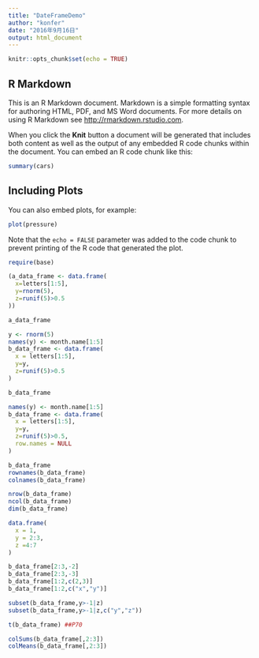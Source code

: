 ```yaml
---
title: "DateFrameDemo"
author: "konfer"
date: "2016年9月16日"
output: html_document
---
```


```r
knitr::opts_chunk$set(echo = TRUE)
```

## R Markdown

This is an R Markdown document. Markdown is a simple formatting syntax for authoring HTML, PDF, and MS Word documents. For more details on using R Markdown see <http://rmarkdown.rstudio.com>.

When you click the **Knit** button a document will be generated that includes both content as well as the output of any embedded R code chunks within the document. You can embed an R code chunk like this:

```r
summary(cars)
```

## Including Plots

You can also embed plots, for example:

```r
plot(pressure)
```

Note that the `echo = FALSE` parameter was added to the code chunk to prevent printing of the R code that generated the plot.


```r
require(base)

(a_data_frame <- data.frame(
  x=letters[1:5],
  y=rnorm(5),
  z=runif(5)>0.5
))

a_data_frame

y <- rnorm(5)
names(y) <- month.name[1:5]
b_data_frame <- data.frame(
  x = letters[1:5],
  y=y,
  z=runif(5)>0.5
)

b_data_frame

names(y) <- month.name[1:5]
b_data_frame <- data.frame(
  x = letters[1:5],
  y=y,
  z=runif(5)>0.5,
  row.names = NULL
)

b_data_frame
rownames(b_data_frame)
colnames(b_data_frame)

nrow(b_data_frame)
ncol(b_data_frame)
dim(b_data_frame)

data.frame(
  x = 1,
  y = 2:3,
  z =4:7
)

b_data_frame[2:3,-2]
b_data_frame[2:3,-3]
b_data_frame[1:2,c(2,3)]
b_data_frame[1:2,c("x","y")]

subset(b_data_frame,y>-1|z)
subset(b_data_frame,y>-1|z,c("y","z"))

t(b_data_frame) ##P70

colSums(b_data_frame[,2:3])
colMeans(b_data_frame[,2:3])












```
